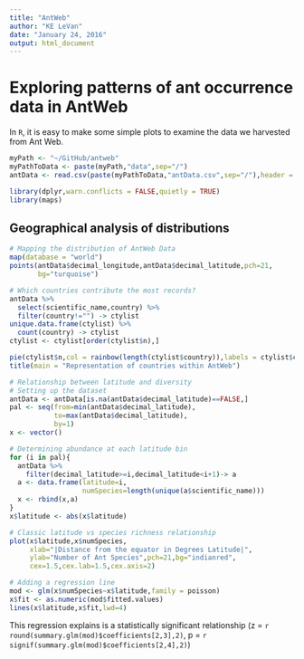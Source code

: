 ```yaml
---
title: "AntWeb"
author: "KE LeVan"
date: "January 24, 2016"
output: html_document
---
```


# Exploring patterns of ant occurrence data in AntWeb
In `R`, it is easy to make some simple plots to examine the data we harvested from Ant Web.
```r
myPath <- "~/GitHub/antweb"
myPathToData <- paste(myPath,"data",sep="/")
antData <- read.csv(paste(myPathToData,"antData.csv",sep="/"),header = TRUE,stringsAsFactors = FALSE)

library(dplyr,warn.conflicts = FALSE,quietly = TRUE)
library(maps)
```

## Geographical analysis of distributions
```r
# Mapping the distribution of AntWeb Data
map(database = "world")
points(antData$decimal_longitude,antData$decimal_latitude,pch=21,
       bg="turquoise")

# Which countries contribute the most records?
antData %>% 
  select(scientific_name,country) %>% 
  filter(country!="") -> ctylist
unique.data.frame(ctylist) %>% 
  count(country) -> ctylist
ctylist <- ctylist[order(ctylist$n),]

pie(ctylist$n,col = rainbow(length(ctylist$country)),labels = ctylist$country)
title(main = "Representation of countries within AntWeb")
```

```r
# Relationship between latitude and diversity
# Setting up the dataset
antData <- antData[is.na(antData$decimal_latitude)==FALSE,]
pal <- seq(from=min(antData$decimal_latitude),
           to=max(antData$decimal_latitude),
           by=1) 
x <- vector()

# Determining abundance at each latitude bin
for (i in pal){
  antData %>% 
    filter(decimal_latitude>=i,decimal_latitude<i+1)-> a
  a <- data.frame(latitude=i,
                  numSpecies=length(unique(a$scientific_name)))
  x <- rbind(x,a)
}
x$latitude <- abs(x$latitude)

# Classic latitude vs species richness relationship
plot(x$latitude,x$numSpecies,
     xlab="|Distance from the equator in Degrees Latitude|",
     ylab="Number of Ant Species",pch=21,bg="indianred",
     cex=1.5,cex.lab=1.5,cex.axis=2)

# Adding a regression line
mod <- glm(x$numSpecies~x$latitude,family = poisson)
x$fit <- as.numeric(mod$fitted.values)
lines(x$latitude,x$fit,lwd=4)
```

This regression explains is a statistically significant relationship (z = `r round(summary.glm(mod)$coefficients[2,3],2)`, p = `r signif(summary.glm(mod)$coefficients[2,4],2)`)